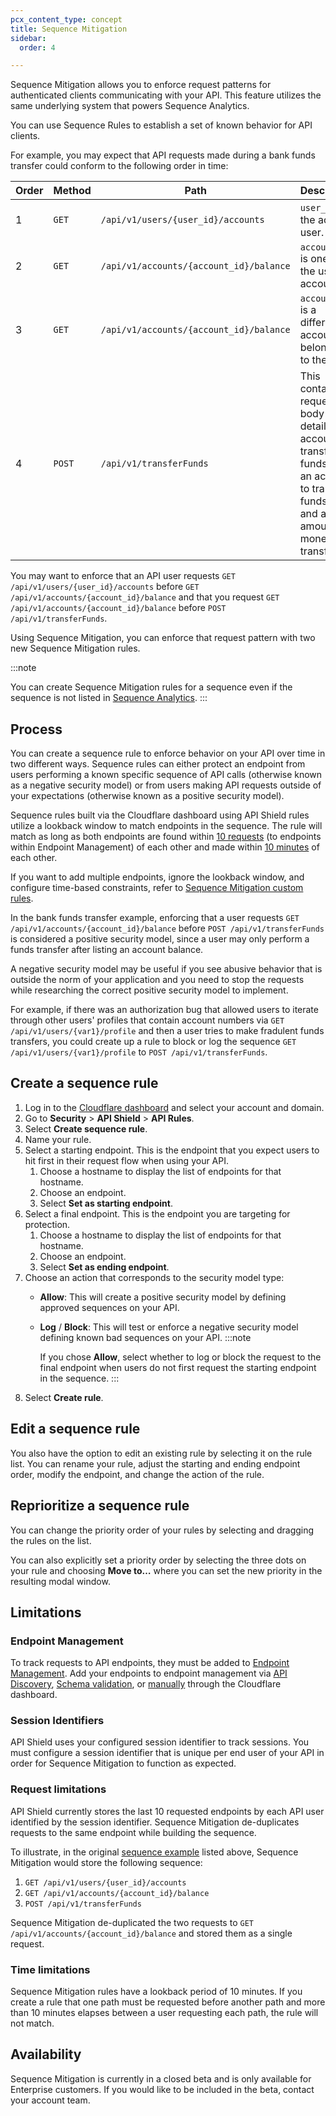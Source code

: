 ```yaml
---
pcx_content_type: concept
title: Sequence Mitigation
sidebar:
  order: 4

---
```



Sequence Mitigation allows you to enforce request patterns for authenticated clients communicating with your API. This feature utilizes the same underlying system that powers Sequence Analytics.

You can use Sequence Rules to establish a set of known behavior for API clients.

For example, you may expect that API requests made during a bank funds transfer could conform to the following order in time:

| Order | Method | Path                                    | Description                                                                                                                                    |
| ----- | ------ | --------------------------------------- | ---------------------------------------------------------------------------------------------------------------------------------------------- |
| 1     | `GET`  | `/api/v1/users/{user_id}/accounts`      | `user_id` is the active user.                                                                                                                  |
| 2     | `GET`  | `/api/v1/accounts/{account_id}/balance` | `account_id` is one of the user’s accounts.                                                                                                    |
| 3     | `GET`  | `/api/v1/accounts/{account_id}/balance` | `account_id` is a different account belonging to the user.                                                                                     |
| 4     | `POST` | `/api/v1/transferFunds`                 | This contains a request body detailing an account to transfer funds from, an account to transfer funds to, and an amount of money to transfer. |

You may want to enforce that an API user requests `GET /api/v1/users/{user_id}/accounts` before `GET /api/v1/accounts/{account_id}/balance` and that you request `GET /api/v1/accounts/{account_id}/balance` before `POST /api/v1/transferFunds`.

Using Sequence Mitigation, you can enforce that request pattern with two new Sequence Mitigation rules.

:::note

You can create Sequence Mitigation rules for a sequence even if the sequence is not listed in [Sequence Analytics](/api-shield/security/sequence-analytics/). 
:::

## Process

You can create a sequence rule to enforce behavior on your API over time in two different ways. Sequence rules can either protect an endpoint from users performing a known specific sequence of API calls (otherwise known as a negative security model) or from users making API requests outside of your expectations (otherwise known as a positive security model).

Sequence rules built via the Cloudflare dashboard using API Shield rules utilize a lookback window to match endpoints in the sequence. The rule will match as long as both endpoints are found within [10 requests](/api-shield/security/sequence-mitigation/#request-limitations) (to endpoints within Endpoint Management) of each other and made within [10 minutes](/api-shield/security/sequence-mitigation/#time-limitations) of each other.

If you want to add multiple endpoints, ignore the lookback window, and configure time-based constraints, refer to [Sequence Mitigation custom rules](/api-shield/security/sequence-mitigation/custom-rules/).

In the bank funds transfer example, enforcing that a user requests `GET /api/v1/accounts/{account_id}/balance` before `POST /api/v1/transferFunds` is considered a positive security model, since a user may only perform a funds transfer after listing an account balance.

A negative security model may be useful if you see abusive behavior that is outside the norm of your application and you need to stop the requests while researching the correct positive security model to implement.

For example, if there was an authorization bug that allowed users to iterate through other users' profiles that contain account numbers via `GET /api/v1/users/{var1}/profile` and then a user tries to make fradulent funds transfers, you could create up a rule to block or log the sequence `GET /api/v1/users/{var1}/profile` to `POST /api/v1/transferFunds`.

## Create a sequence rule

1. Log in to the [Cloudflare dashboard](https://dash.cloudflare.com/) and select your account and domain.
2. Go to **Security** > **API Shield** > **API Rules**.
3. Select **Create sequence rule**.
4. <a id="rule-form"/>
   Name your rule.
5. Select a starting endpoint. This is the endpoint that you expect users to hit first in their request flow when using your API.
   1. Choose a hostname to display the list of endpoints for that hostname.
   2. Choose an endpoint.
   3. Select **Set as starting endpoint**.
6. Select a final endpoint. This is the endpoint you are targeting for protection.
   1. Choose a hostname to display the list of endpoints for that hostname.
   2. Choose an endpoint.
   3. Select **Set as ending endpoint**.
7. Choose an action that corresponds to the security model type:
   - **Allow**: This will create a positive security model by defining approved sequences on your API.
   - **Log** / **Block**: This will test or enforce a negative security model defining known bad sequences on your API. 
      :::note

      If you chose **Allow**, select whether to log or block the request to the final endpoint when users do not first request the starting endpoint in the sequence. 
      :::
8. Select **Create rule**.

## Edit a sequence rule

You also have the option to edit an existing rule by selecting it on the rule list. You can rename your rule, adjust the starting and ending endpoint order, modify the endpoint, and change the action of the rule.

## Reprioritize a sequence rule

You can change the priority order of your rules by selecting and dragging the rules on the list.

You can also explicitly set a priority order by selecting the three dots on your rule and choosing **Move to…** where you can set the new priority in the resulting modal window.

## Limitations

### Endpoint Management

To track requests to <GlossaryTooltip term="API endpoint">API endpoints</GlossaryTooltip>, they must be added to [Endpoint Management](/api-shield/management-and-monitoring/). Add your endpoints to endpoint management via [API Discovery](/api-shield/security/api-discovery/), [Schema validation](/api-shield/security/schema-validation/), or [manually](/api-shield/management-and-monitoring/#add-endpoints-manually) through the Cloudflare dashboard.

### Session Identifiers

API Shield uses your configured <GlossaryTooltip term="session identifier">session identifier</GlossaryTooltip> to track sessions. You must configure a session identifier that is unique per end user of your API in order for Sequence Mitigation to function as expected.

### Request limitations

API Shield currently stores the last 10 requested endpoints by each API user identified by the session identifier. Sequence Mitigation de-duplicates requests to the same endpoint while building the sequence.

To illustrate, in the original [sequence example](/api-shield/security/sequence-mitigation/) listed above, Sequence Mitigation would store the following sequence:

1. `GET /api/v1/users/{user_id}/accounts`
2. `GET /api/v1/accounts/{account_id}/balance`
3. `POST /api/v1/transferFunds`

Sequence Mitigation de-duplicated the two requests to `GET /api/v1/accounts/{account_id}/balance` and stored them as a single request.

### Time limitations

Sequence Mitigation rules have a lookback period of 10 minutes. If you create a rule that one path must be requested before another path and more than 10 minutes elapses between a user requesting each path, the rule will not match.

## Availability

Sequence Mitigation is currently in a closed beta and is only available for Enterprise customers. If you would like to be included in the beta, contact your account team.
